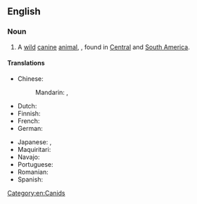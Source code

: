 {{also|bush-dog}}
==English==
{{wikipedia}}

===Noun===
{{en-noun}}

# A [[wild]] [[canine]] [[animal]], {{taxlink|Speothos venaticus|species}}, found in [[Central America|Central]] and [[South America]].

====Translations====
{{trans-top|a wild canine animal}}
* Chinese:
*: Mandarin: {{t|cmn|藪犬|sc=Hani}}, {{t|cmn|薮犬|tr=sǒuquǎn|sc=Hani}}
* Dutch: {{t|nl|boshond|m}}
* Finnish: {{t+|fi|pensaskoira}}
* French: {{t|fr|chien des buissons|m}}
* German: {{t|de|Waldhund|m}}
{{trans-mid}}
* Japanese: {{t+|ja|ヤブイヌ|tr=yabuinu|sc=Jpan}}, {{t+|ja|藪犬|tr=[[やぶいぬ]], [[yabuinu]]|sc=Jpan}}
* Maquiritari: {{t|mch|kwe'kwedu}}
* Navajo: {{t|nv|Shádiʼááhdę́ę́ʼ hodíłchʼil mąʼii}}
* Portuguese: {{t|pt|cachorro do mato|m}}
* Romanian: {{t|ro|câine de tufiș|m}}
* Spanish: {{t|es|perro de monte|m}}
{{trans-bottom}}

[[Category:en:Canids]]